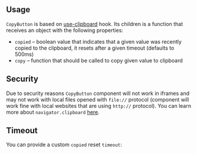 

## Usage

`CopyButton` is based on [use-clipboard](/hooks/use-clipboard/) hook.
Its children is a function that receives an object with the following properties:

- `copied` – boolean value that indicates that a given value was recently copied to the clipboard, it resets after a given timeout (defaults to 500ms)
- `copy` – function that should be called to copy given value to clipboard

<Demo data={CopyButtonDemos.usage} />

## Security

Due to security reasons `CopyButton` component will not work in iframes and may not work with local files opened with `file://` protocol
(component will work fine with local websites that are using `http://` protocol). You can learn more about `navigator.clipboard` [here](https://web.dev/async-clipboard/).

## Timeout

You can provide a custom `copied` reset `timeout`:

<Demo data={CopyButtonDemos.timeout} />
